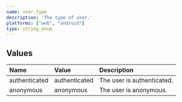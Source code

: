 ```yaml
---
name: user_type
description: 'The type of user.'
platforms: ["web", "android"]
type: string_enum
---
```


## Values
|Name|Value|Description|
|:---|:---|:---|
|authenticated|authenticated|The user is authenticated.|
|anonymous|anonymous|The user is anonymous.|
